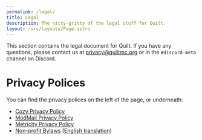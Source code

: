 ```yaml
---
permalink: /legal/
title: Legal
description: The nitty-gritty of the legal stuff for Quilt.
layout: /src/layouts/Page.astro
---
```


This section contains the legal document for Quilt. If you have any questions,
please contact us at [privacy@quiltmc.org](mailto:privacy@quiltmc.org)
or in the `#discord-meta` channel on Discord.

# Privacy Polices

You can find the privacy polices on the left of the page, or underneath:
* [Cozy Privacy Policy](/en/legal/cozy-privacy-policy/)
* [ModMail Privacy Policy](/en/legal/modmail-privacy-policy/)
* [Metricity Privacy Policy](/en/legal/metricity-privacy-policy/)
* [Non-profit Bylaws](/en/legal/bylaws/fr/) ([English translation](/en/legal/bylaws/en/))
